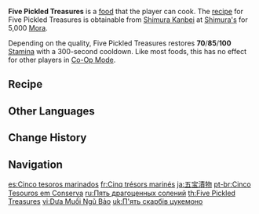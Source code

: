 {{Food Infobox
|id              = 108359
|name            = Five Pickled Treasures
|image           = Item Five Pickled Treasures.png
|description     = Pickled vegetables.
|desc_suspicious = That's what they say, obviously, but the result should probably not have such a sour smell. The tender texture is good and all, yes, but... Yeah, this is just way too sour. Maybe a Samachurl might appreciate this?
|desc_basic      = A round of fermentation makes food richer and also allows it to keep for longer. There were originally only four "treasures," but for auspiciousness' sake, the four vegetables were mixed and plated up with one additional "treasure" added in, hence the name "Five Pickled Treasures."
|desc_delicious  = The fermentation process has added a layer of flavor to the natural sweetness of the ingredients. The crispy texture is a real highlight, and it spices up rice and wine alike exceptionally. A treasure indeed!
|type            = Adventurer's Dishes
|effectType      = Stamina Increase
|effect          = Restores (var1) Stamina.
|eff_att1        = Stamina
|eff_att2        = Stamina Restore
|eff_suspicious1 = 70
|eff_basic1      = 85
|eff_delicious1  = 100
|quality         = 3
|region          = Inazuma
|recipe          = Sold by [[Shimura Kanbei]]
}}
'''Five Pickled Treasures''' is a [[food]] that the player can cook. The [[recipe]] for Five Pickled Treasures is obtainable from [[Shimura Kanbei]] at [[Shimura's]] for 5,000 [[Mora]].

Depending on the quality, Five Pickled Treasures restores '''70'''/'''85'''/'''100''' [[Stamina]] with a 300-second cooldown. Like most foods, this has no effect for other players in [[Co-Op Mode]].

==Recipe==
{{Recipe
|type = Cooking
|Radish = 2
|Carrot = 2
|Lavender Melon = 2
|Seagrass = 2
|sort = Radish;Carrot;Lavender Melon;Seagrass
}}

==Other Languages==
{{Other Languages
|en      = Five Pickled Treasures
|zhs     = 五宝腌菜
|zhs_rm  = Wǔbǎo Yāncài
|zht     = 五寶醃菜
|zht_rm  = Wǔbǎo Yāncài
|zh_tl   = Five-Treasure Pickled Vegetables
|ja      = 五宝漬物
|ja_rm   = Gohou Tsukemono{{Assumed}}
|ja_tl   = Five-Treasure {{w|Tsukemono}}
|ko      = 다섯 {{tt|보물|寶物}} 쓰케모노
|ko_rm   = Daseot Bomul Sseukemono
|ko_tl   = Five Treasure Tsukemono
|es      = Cinco tesoros marinados
|es_tl   = Five Marinated Treasures
|fr      = Cinq trésors marinés
|fr_tl   = Five Marinated Treasures
|ru      = Пять драгоценных солений
|ru_tl   = Five Precious Pickles
|th      = Five Pickled Treasures
|vi      = Dưa Muối {{tt|Ngũ Bảo|五寶}}
|vi_tl   = 
|de      = Fünf Essigschätze
|de_tl   = Five Pickled Treasures
|id      = Five Pickled Treasures
|pt      = Cinco Tesouros em Conserva
|pt_tl   = Five Preserved Treasures
|tr      = Salamura Sebze Tabağı
|tr_tl   = 
|it      = Cinque tesori marinati
|it_tl   = Five Pickled Treasures
}}

==Change History==
{{Change History|2.3}}

==Navigation==
{{Food Navbox}}

[[es:Cinco tesoros marinados]]
[[fr:Cinq trésors marinés]]
[[ja:五宝漬物]]
[[pt-br:Cinco Tesouros em Conserva]]
[[ru:Пять драгоценных солений]]
[[th:Five Pickled Treasures]]
[[vi:Dưa Muối Ngũ Bảo]]
[[uk:П'ять скарбів цукемоно]]